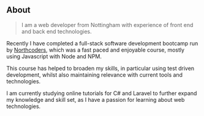 ## About

> I am a web developer from Nottingham with experience of front end and back end technologies.

Recently I have completed a full-stack software development bootcamp run by [Northcoders](https://northcoders.com/),
which was a fast paced and enjoyable course, mostly using Javascript with Node and NPM.

This course has helped to broaden my skills, in particular using test driven development, whilst also maintaining relevance with current tools and technologies.

I am currently studying online tutorials for C# and Laravel to further expand my knowledge and skill set, as I have a passion for learning about web technologies.
